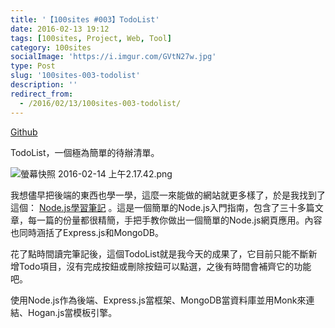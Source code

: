 ```yaml
---
title: '【100sites #003】TodoList'
date: 2016-02-13 19:12
tags: [100sites, Project, Web, Tool]
category: 100sites
socialImage: 'https://i.imgur.com/GVtN27w.jpg'
type: Post
slug: '100sites-003-todolist'
description: ''
redirect_from:
  - /2016/02/13/100sites-003-todolist/
---
```


<p>
  <a href="https://github.com/Kamigami55/100sites/tree/master/003_Todolist">Github</a>
</p>

<p>TodoList，一個極為簡單的待辦清單。</p>

![螢幕快照 2016-02-14 上午2.17.42.png](https://i.imgur.com/GVtN27w.jpg)

<p>
  我想儘早把後端的東西也學一學，這麼一來能做的網站就更多樣了，於是我找到了這個：
  <a href="https://nodejust.com/category/nodejs/page/6/">Node.js學習筆記</a>
  。這是一個簡單的Node.js入門指南，包含了三十多篇文章，每一篇的份量都很精簡，手把手教你做出一個簡單的Node.js網頁應用。內容也同時涵括了Express.js和MongoDB。
</p>

<p>
  花了點時間讀完筆記後，這個TodoList就是我今天的成果了，它目前只能不斷新增Todo項目，沒有完成按鈕或刪除按鈕可以點選，之後有時間會補齊它的功能吧。
</p>

<p>使用Node.js作為後端、Express.js當框架、MongoDB當資料庫並用Monk來連結、Hogan.js當模板引擎。</p>
